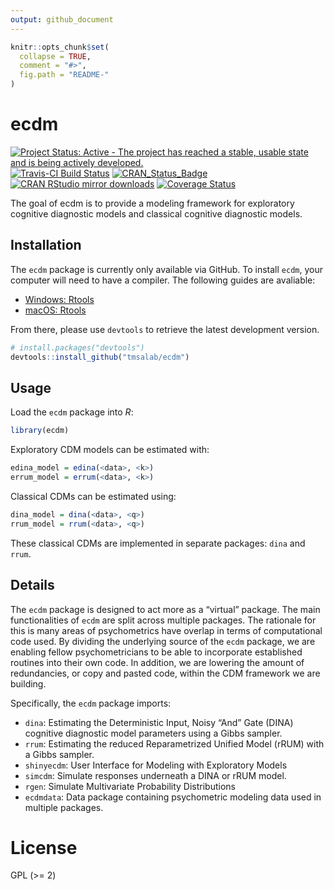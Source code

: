 ```yaml
---
output: github_document
---
```


<!-- README.md is generated from README.Rmd. Please edit that file -->

```r
knitr::opts_chunk$set(
  collapse = TRUE,
  comment = "#>",
  fig.path = "README-"
)
```

# ecdm

[![Project Status: Active - The project has reached a stable, usable state and is being actively developed.](http://www.repostatus.org/badges/latest/active.svg)](http://www.repostatus.org/#active)
[![Travis-CI Build Status](https://travis-ci.org/tmsalab/ecdm.svg?branch=master)](https://travis-ci.org/tmsalab/ecdm)
[![CRAN\_Status\_Badge](http://www.r-pkg.org/badges/version/ecdm)](https://cran.r-project.org/package=ecdm)
[![CRAN RStudio mirror downloads](http://cranlogs.r-pkg.org/badges/ecdm)](http://www.r-pkg.org/pkg/ecdm)
[![Coverage Status](https://img.shields.io/codecov/c/github/tmsalab/ecdm/master.svg)](https://codecov.io/github/tmsalab/ecdm?branch=master)

The goal of ecdm is to provide a modeling framework for exploratory cognitive
diagnostic models and classical cognitive diagnostic models.

## Installation

The `ecdm` package is currently only available via GitHub. To install `ecdm`,
your computer will need to have a compiler. The following guides are avaliable:

- [Windows: Rtools](http://thecoatlessprofessor.com/programming/installing-rtools-for-compiled-code-via-rcpp/)
- [macOS: Rtools](http://thecoatlessprofessor.com/programming/r-compiler-tools-for-rcpp-on-macos/)

From there, please use `devtools` to retrieve the latest development version.

```r
# install.packages("devtools")
devtools::install_github("tmsalab/ecdm")
```


## Usage

Load the `ecdm` package into _R_: 

```r
library(ecdm)
```

Exploratory CDM models can be estimated with:

```r
edina_model = edina(<data>, <k>)
errum_model = errum(<data>, <k>)
```

Classical CDMs can be estimated using:

```r
dina_model = dina(<data>, <q>)
rrum_model = rrum(<data>, <q>)
```

These classical CDMs are implemented in separate packages: `dina` and `rrum`.

## Details

The `ecdm` package is designed to act more as a "virtual" package. The main
functionalities of `ecdm` are split across multiple packages. The rationale
for this is many areas of psychometrics have overlap in terms of computational
code used. By dividing the underlying source of the `ecdm` package, we are
enabling fellow psychometricians to be able to incorporate established 
routines into their own code. In addition, we are lowering the amount of
redundancies, or copy and pasted code, within the CDM framework we are building.

Specifically, the `ecdm` package imports:

- `dina`: Estimating the Deterministic Input, Noisy "And" Gate (DINA) cognitive
   diagnostic model parameters using a Gibbs sampler.
- `rrum`: Estimating the reduced Reparametrized Unified Model (rRUM) with a 
  Gibbs sampler.
- `shinyecdm`: User Interface for Modeling with Exploratory Models
- `simcdm`: Simulate responses underneath a DINA or rRUM model.
- `rgen`: Simulate Multivariate Probability Distributions
- `ecdmdata`: Data package containing psychometric modeling data used in multiple
   packages. 

# License

GPL (>= 2)
